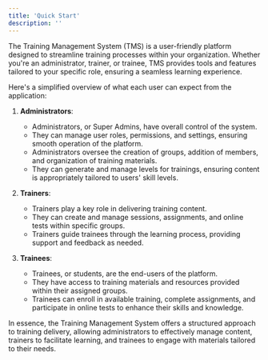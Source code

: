 ```yaml
---
title: 'Quick Start'
description: ''
---
```



The Training Management System (TMS) is a user-friendly platform designed to streamline training processes within your organization. Whether you're an administrator, trainer, or trainee, TMS provides tools and features tailored to your specific role, ensuring a seamless learning experience.

Here's a simplified overview of what each user can expect from the application:

1. **Administrators**:
   - Administrators, or Super Admins, have overall control of the system.
   - They can manage user roles, permissions, and settings, ensuring smooth operation of the platform.
   - Administrators oversee the creation of groups, addition of members, and organization of training materials.
   - They can generate and manage levels for trainings, ensuring content is appropriately tailored to users' skill levels.

2. **Trainers**:
   - Trainers play a key role in delivering training content.
   - They can create and manage sessions, assignments, and online tests within specific groups.
   - Trainers guide trainees through the learning process, providing support and feedback as needed.

3. **Trainees**:
   - Trainees, or students, are the end-users of the platform.
   - They have access to training materials and resources provided within their assigned groups.
   - Trainees can enroll in available training, complete assignments, and participate in online tests to enhance their skills and knowledge.

In essence, the Training Management System offers a structured approach to training delivery, allowing administrators to effectively manage content, trainers to facilitate learning, and trainees to engage with materials tailored to their needs.
